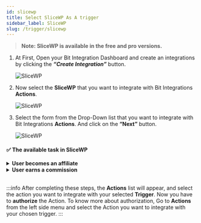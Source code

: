 ```yaml
---
id: slicewp
title: Select SliceWP As A trigger
sidebar_label: SliceWP
slug: /trigger/slicewp
---
```



> **Note: SliceWP is available in the free and pro versions.**

1. At First, Open your Bit Integration Dashboard and create an integrations by clicking the **_“Create Integration”_** button.

   <Image src="trigger/_create-integrations" alt="SliceWP" w="1020" h="350" />

2. Now select the **SliceWP** that you want to integrate with Bit Integrations **Actions**.

   <Image src="trigger/slicewp/select-trigger" alt="SliceWP" w="1020" h="350" />

3. Select the form from the Drop-Down list that you want to integrate with Bit Integrations **Actions**. And click on the **“Next”** button.

   <Image src="trigger/slicewp/select-form-or-task-name" alt="SliceWP" w="1020" h="350"/>
   

#### ✅ The available task in SliceWP

<details>
      <summary>
       <b>User becomes an affiliate</b>
      </summary>
      <div>
        This integration will be triggered when you add a user to an affiliate.<br/> 
         <b>For example,</b>when a user become an affiliate, you can use this task to send the affiliate user and affiliate details to <a href="https://docs.bit-integrations.bitapps.pro/integrations/google-sheet">Google Sheets</a>, <a href="https://docs.bit-integrations.bitapps.pro/integrations/wpcf7-mailchimp">Mailchimp</a>, CRM, Email marketing tools, and other third-party platforms.<br/><br/>
         <b>✅ Available task fields</b>
         <ul>
            <li>Affiliate ID</li>
            <li>User ID</li>
            <li>Payment Email</li>
            <li>Website URL</li>
            <li>Date Created</li>
            <li>Status</li>
            <li>First Name</li>
            <li>Last Name</li>
            <li>Nick Name</li>
            <li>Avatar URL</li>
            <li>Email</li>
         </ul>
      </div>
</details>

<details>
      <summary>
       <b>User earns a commission</b>
      </summary>
      <div>
        This integration will be triggered when the user earns a commission. You can set a specific sale or subscription or any.<br/> 
         <b>For example,</b>when a user earns a commission, you can use this task to send the affiliated person and earns commission details to <a href="https://docs.bit-integrations.bitapps.pro/integrations/google-sheet">Google Sheets</a>, <a href="https://docs.bit-integrations.bitapps.pro/integrations/wpcf7-mailchimp">Mailchimp</a>, CRM, Email marketing tools, and other third-party platforms.<br/><br/>
         <b>✅ Available task fields</b>
         <ul>
            <li>Commission ID</li>
            <li>Affiliate ID</li>
            <li>Date Created</li>
            <li>Amount</li>
            <li>Reference</li>
            <li>Origin</li>
            <li>Type</li>
            <li>Status</li>
            <li>Currency</li>
         </ul>
      </div>
</details>

<br/>

:::info
  After completing these steps, the **Actions** list will appear, and select the action you want to integrate with your selected **Trigger**. Now you have to **authorize** the Action. To know more about authorization, Go to **Actions** from the left side menu and select the Action you want to integrate with your chosen trigger.
:::

<Feedback/>